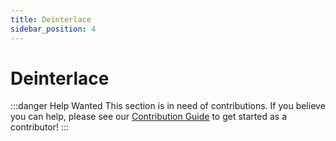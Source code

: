 ```yaml
---
title: Deinterlace
sidebar_position: 4
---
```


# Deinterlace

:::danger Help Wanted
This section is in need of contributions. If you believe you can help, please see our [Contribution Guide](../contribution-guide.mdx) to get started as a contributor!
:::
